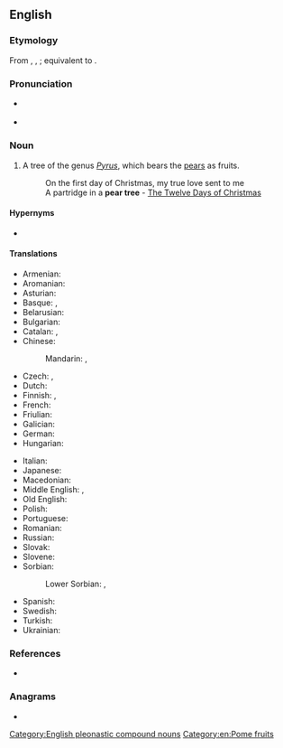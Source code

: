 {{also|peartree|Pear Tree}}
==English==

===Etymology===
From {{inh|en|enm|peretre}}, {{m|enm|pertre}}, {{m|enm|pere tre}}; equivalent to {{af|en|pear|tree}}.

===Pronunciation===
* {{a|RP}} {{IPA|en|/ˌpɛə ˈtɹiː/}}
* {{a|GA}} {{IPA|en|/ˌpɛɚ ˈtɹi/}}

===Noun===
{{en-noun}}

# {{lb|en|botany}} A tree of the genus ''[[Pyrus]]'', which bears the [[pear]]s as fruits.
#: On the first day of Christmas, my true love sent to me
#: A partridge in a '''pear tree''' - [[w:The Twelve Days of Christmas (song)|The Twelve Days of Christmas]]

====Hypernyms====
* {{l|en|tree}}

====Translations====
{{trans-top|a tree of the genus ''Pyrus''}}
* Armenian: {{t+|hy|տանձենի}}
* Aromanian: {{t|rup|per}}
* Asturian: {{t|ast|peral|m|f}}
* Basque: {{t+|eu|udareondo}}, {{t+|eu|madariondo}}
* Belarusian: {{t|be|гру́ша|f|sc=Cyrl}}
* Bulgarian: {{t+|bg|кру́ша|f|sc=Cyrl}}
* Catalan: {{t|ca|perer|m}}, {{t|ca|perera|f}}
* Chinese:
*: Mandarin: {{t+|cmn|梨樹|sc=Hani}}, {{t+|cmn|梨树|tr=líshù|sc=Hani}}
* Czech: {{t+|cs|hrušeň|f}}, {{t+|cs|hruška|f}}
* Dutch: {{t+|nl|perenboom}}
* Finnish: {{t+|fi|päärynäpuu}}, {{t+|fi|päärynä}}
* French: {{t+|fr|poirier|m}}
* Friulian: {{t|fur|piruçâr|m}}
* Galician: {{t+|gl|pereira|f}}
* German: {{t+|de|Birnbaum|m}}
* Hungarian: {{t+|hu|körtefa}}
{{trans-mid}}
* Italian: {{t+|it|pero|m}}
* Japanese: {{t|ja|梨の木|tr=なしのき, nashi no ki|sc=Jpan}}
* Macedonian: {{t|mk|кру́ша|f|sc=Cyrl}}
* Middle English: {{t|enm|peretre}}, {{t|enm|pirie}}
* Old English: {{t|ang|pyrige}}
* Polish: {{t+|pl|grusza|f}}
* Portuguese: {{t+|pt|pereira|f}}
* Romanian: {{t+|ro|păr}}
* Russian: {{t+|ru|гру́ша|f}}
* Slovak: {{t+|sk|hruška|f}}
* Slovene: {{t+|sl|hruška|n}}
* Sorbian:
*: Lower Sorbian: {{t|dsb|kšuška|f}}, {{t|dsb|kšušcyna|f}}
* Spanish: {{t+|es|peral|m}}
* Swedish: {{t+|sv|päronträd|n}}
* Turkish: {{t|tr|armut ağacı}}
* Ukrainian: {{t+|uk|гру́ша|f|sc=Cyrl}}
{{trans-bottom}}

===References===
* {{pedia}}

===Anagrams===
* {{anagrams|en|a=aeeeprrt|repartee|repeater|rerepeat}}

[[Category:English pleonastic compound nouns]]
[[Category:en:Pome fruits]]